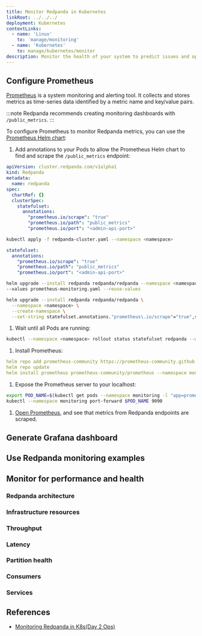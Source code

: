 ```yaml
---
title: Monitor Redpanda in Kubernetes
linkRoot: ../../../
deployment: Kubernetes
contextLinks:
  - name: 'Linux'
    to: 'manage/monitoring'
  - name: 'Kubernetes'
    to: manage/kubernetes/monitor
description: Monitor the health of your system to predict issues and optimize performance.
---
```


<head>
  <meta name="title" content="Monitor Redpanda in Kubernetes | Redpanda Docs" />
  <meta
    name="description"
    content="Metrics to monitor the health of your system to predict issues and optimize performance."
  />
  <link rel="canonical" href="https://docs.redpanda.com/docs/manage/kubernetes/monitor/" />
</head>


<ContextLink frontmatter={frontMatter}
/>

<Intro frontmatter={frontMatter}/>

## Configure Prometheus

[Prometheus](https://prometheus.io/) is a system monitoring and alerting tool. It collects and stores metrics as time-series data identified by a metric name and key/value pairs.

:::note
Redpanda recommends creating monitoring dashboards with `/public_metrics`.
:::

To configure Prometheus to monitor Redpanda metrics, you can use the [Prometheus Helm chart](https://github.com/prometheus-community/helm-charts/tree/main/charts/prometheus):

1. Add annotations to your Pods to allow the Prometheus Helm chart to find and scrape the `/public_metrics` endpoint:

  <Tabs groupId="kubernetes-tool">
  <TabItem value="operator" label="Helm + Operator">

  ```yaml title="redpanda-cluster.yaml"
  apiVersion: cluster.redpanda.com/v1alpha1
  kind: Redpanda
  metadata:
    name: redpanda
  spec:
    chartRef: {}
    clusterSpec:
      statefulset:
        annotations:
          "prometheus.io/scrape": "true"
          "prometheus.io/path": "public_metrics"
          "prometheus.io/port": "<admin-api-port>"
  ```

  ```bash
  kubectl apply -f redpanda-cluster.yaml --namespace <namespace>
  ```

  </TabItem>
  <TabItem value="helm" label="Helm">
  <Tabs groupId="helm-config" queryString>
  <TabItem value="values" label="--values">

  ```yaml title="prometheus-monitoring.yaml"
  statefulset:
    annotations:
      "prometheus.io/scrape": "true"
      "prometheus.io/path": "public_metrics"
      "prometheus.io/port": "<admin-api-port>"
  ```

  ```bash
  helm upgrade --install redpanda redpanda/redpanda --namespace <namespace> --create-namespace \
  --values prometheus-monitoring.yaml --reuse-values
  ```

  </TabItem>
  <TabItem value="flags" label="--set">

  ```bash
  helm upgrade --install redpanda redpanda/redpanda \
    --namespace <namespace> \
    --create-namespace \
    --set-string statefulset.annotations."prometheus\.io/scrape"="true",statefulset.annotations."prometheus\.io/path"=public_metrics,statefulset.annotations."prometheus\.io/port"="<admin-api-port>"
  ```

  </TabItem>
  </Tabs>
  </TabItem>
  </Tabs>

1. Wait until all Pods are running:

  ```bash
  kubectl --namespace <namespace> rollout status statefulset redpanda --watch
  ```

1. Install Prometheus:

  ```yaml
  helm repo add prometheus-community https://prometheus-community.github.io/helm-charts
  helm repo update
  helm install prometheus prometheus-community/prometheus --namespace monitoring --create-namespace
  ```

1. Expose the Prometheus server to your localhost:

  ```bash
  export POD_NAME=$(kubectl get pods --namespace monitoring -l "app=prometheus,component=server" -o jsonpath="{.items[0].metadata.name}")
  kubectl --namespace monitoring port-forward $POD_NAME 9090
  ```

1. [Open Prometheus](http://localhost:9090/graph), and see that metrics from Redpanda endpoints are scraped.

## Generate Grafana dashboard

<GenerateGrafanaDashboard frontmatter={frontMatter}/>

## Use Redpanda monitoring examples

<MonitoringExamples/>

## Monitor for performance and health

<MonitorForPerformance/>

### Redpanda architecture

<RedpandaArchitecture frontmatter={frontMatter}/>

### Infrastructure resources

<InfrastructureResources frontmatter={frontMatter}/>

### Throughput

<Throughput frontmatter={frontMatter}/>

### Latency

<Latency frontmatter={frontMatter}/>

### Partition health

<PartitionHealth frontmatter={frontMatter}/>

### Consumers

<Consumers frontmatter={frontMatter}/>

### Services

<Services/>

## References

<References frontmatter={frontMatter}/>

<SuggestedReading/>

- [Monitoring Redpanda in K8s(Day 2 Ops)](https://killercoda.com/redpanda/scenario/redpanda-k8s-day2)